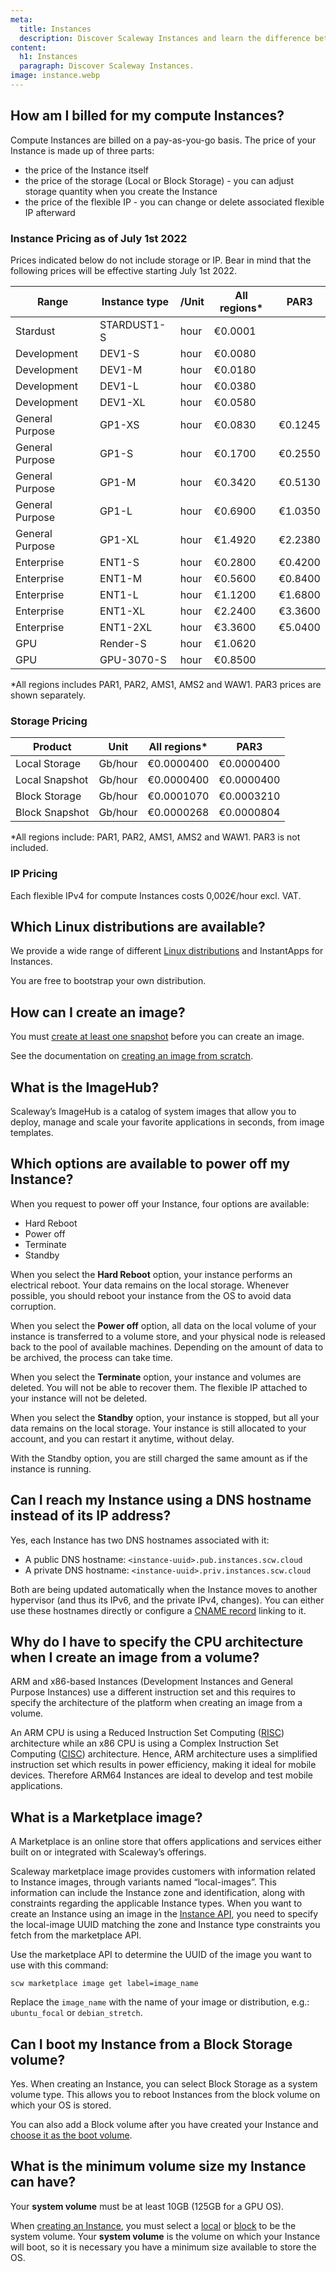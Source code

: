 ```yaml
---
meta:
  title: Instances
  description: Discover Scaleway Instances and learn the difference between images and snapshots.
content:
  h1: Instances
  paragraph: Discover Scaleway Instances.
image: instance.webp
---
```


## How am I billed for my compute Instances?

Compute Instances are billed on a pay-as-you-go basis. The price of your Instance is made up of three parts:

* the price of the Instance itself
* the price of the storage (Local or Block Storage) - you can adjust storage quantity when you create the Instance
* the price of the flexible IP - you can change or delete associated flexible IP afterward

### Instance Pricing as of July 1st 2022

<Message type="important">
Prices indicated below do not include storage or IP. Bear in mind that the following prices will be effective starting July 1st 2022.
</Message>

| Range           | Instance type | /Unit   | All regions* | PAR3     |
|-----------------|---------------|---------|--------------|----------|
| Stardust        | STARDUST1-S   | hour    | €0.0001      |          |
| Development     | DEV1-S        | hour    | €0.0080      |          |
| Development     | DEV1-M        | hour    | €0.0180      |          |
| Development     | DEV1-L        | hour    | €0.0380      |          |
| Development     | DEV1-XL       | hour    | €0.0580      |          |
| General Purpose | GP1-XS        | hour    | €0.0830      | €0.1245  |
| General Purpose | GP1-S         | hour    | €0.1700      | €0.2550  |
| General Purpose | GP1-M         | hour    | €0.3420      | €0.5130  |
| General Purpose | GP1-L         | hour    | €0.6900      | €1.0350  |
| General Purpose | GP1-XL        | hour    | €1.4920      | €2.2380  |
| Enterprise      | ENT1-S        | hour    | €0.2800      | €0.4200  |
| Enterprise      | ENT1-M        | hour    | €0.5600      | €0.8400  |
| Enterprise      | ENT1-L        | hour    | €1.1200      | €1.6800  |
| Enterprise      | ENT1-XL       | hour    | €2.2400      | €3.3600  |
| Enterprise      | ENT1-2XL      | hour    | €3.3600      | €5.0400  |
| GPU             | Render-S      | hour    | €1.0620      |          |
| GPU             | GPU-3070-S    | hour    | €0.8500      |          |

*All regions includes PAR1, PAR2, AMS1, AMS2 and WAW1. PAR3 prices are shown separately. 

### Storage Pricing

| Product       | Unit        | All regions* | PAR3        |
|---------------|-------------|--------------|-------------|
| Local Storage | Gb/hour     | €0.0000400   | €0.0000400  |
| Local Snapshot| Gb/hour     | €0.0000400   | €0.0000400  |
| Block Storage | Gb/hour     | €0.0001070   | €0.0003210  |
| Block Snapshot| Gb/hour     | €0.0000268   | €0.0000804  |

*All regions include: PAR1, PAR2, AMS1, AMS2 and WAW1. PAR3 is not included.

### IP Pricing

Each flexible IPv4 for compute Instances costs 0,002€/hour excl. VAT.

## Which Linux distributions are available?

We provide a wide range of different [Linux distributions](https://www.scaleway.com/en/imagehub/) and InstantApps for Instances.

You are free to bootstrap your own distribution. 

## How can I create an image?

You must [create at least one snapshot](/compute/instances/how-to/create-a-snapshot/) before you can create an image.

See the documentation on [creating an image from scratch](/compute/instances/how-to/create-image-from-snapshot/).


## What is the ImageHub?

Scaleway’s ImageHub is a catalog of system images that allow you to deploy, manage and scale your favorite applications in seconds, from image templates.

## Which options are available to power off my Instance?

When you request to power off your Instance, four options are available:
- Hard Reboot
- Power off
- Terminate
- Standby

When you select the **Hard Reboot** option, your instance performs an electrical reboot. Your data remains on the local storage. Whenever possible, you should reboot your instance from the OS to avoid data corruption.

When you select the **Power off** option, all data on the local volume of your instance is transferred to a volume store, and your physical node is released back to the pool of available machines. Depending on the amount of data to be archived, the process can take time.

When you select the **Terminate** option, your instance and volumes are deleted. You will not be able to recover them. The flexible IP attached to your instance will not be deleted.

When you select the **Standby** option, your instance is stopped, but all your data remains on the local storage. Your instance is still allocated to your account, and you can restart it anytime, without delay.

<Message type="important">
With the Standby option, you are still charged the same amount as if the instance is running.
</Message>

## Can I reach my Instance using a DNS hostname instead of its IP address?

Yes, each Instance has two DNS hostnames associated with it: 

* A public DNS hostname: `<instance-uuid>.pub.instances.scw.cloud` 
* A private DNS hostname: `<instance-uuid>.priv.instances.scw.cloud`

Both are being updated automatically when the Instance moves to another hypervisor (and thus its IPv6, and the private IPv4, changes). You can either use these hostnames directly or configure a [CNAME record](/dedibox-network/dns/concepts/#resource-records) linking to it. 

## Why do I have to specify the CPU architecture when I create an image from a volume?

ARM and x86-based Instances (Development Instances and General Purpose Instances) use a different instruction set and this requires to specify the architecture of the platform when creating an image from a volume.

An ARM CPU is using a Reduced Instruction Set Computing ([RISC](https://en.wikipedia.org/wiki/Reduced_instruction_set_computer)) architecture while an x86 CPU is using a Complex Instruction Set Computing ([CISC](https://en.wikipedia.org/wiki/Complex_instruction_set_computer)) architecture.
Hence, ARM architecture uses a simplified instruction set which results in power efficiency, making it ideal for mobile devices. Therefore ARM64 Instances are ideal to develop and test mobile applications.

## What is a Marketplace image?

A Marketplace is an online store that offers applications and services either built on or integrated with Scaleway’s offerings.

Scaleway marketplace image provides customers with information related to Instance images, through variants named “local-images”. This information can include the Instance zone and identification, along with constraints regarding the applicable Instance types. When you want to create an Instance using an image in the [Instance API](https://developers.scaleway.com/en/products/instance/api/), you need to specify the local-image UUID matching the zone and Instance type constraints you fetch from the marketplace API. 

Use the marketplace API to determine the UUID of the image you want to use with this command:

  ```
  scw marketplace image get label=image_name
  ```

Replace the `image_name` with the name of your image or distribution, e.g.: `ubuntu_focal` or `debian_stretch`.

## Can I boot my Instance from a Block Storage volume?

Yes. When creating an Instance, you can select Block Storage as a system volume type. This allows you to reboot Instances from the block volume on which your OS is stored. 

You can also add a Block volume after you have created your Instance and [choose it as the boot volume](/compute/instances/how-to/use-boot-modes/#how-to-change-the-boot-volume).

## What is the minimum volume size my Instance can have?

Your **system volume** must be at least 10GB (125GB for a GPU OS).

When [creating an Instance](/compute/instances/how-to/create-an-instance), you must select a [local](/compute/instances/concepts#local-volumes) or [block](/compute/instances/concepts#block-volumes) to be the system volume. Your **system volume** is the volume on which your Instance will boot, so it is necessary you have a minimum size available to store the OS.

